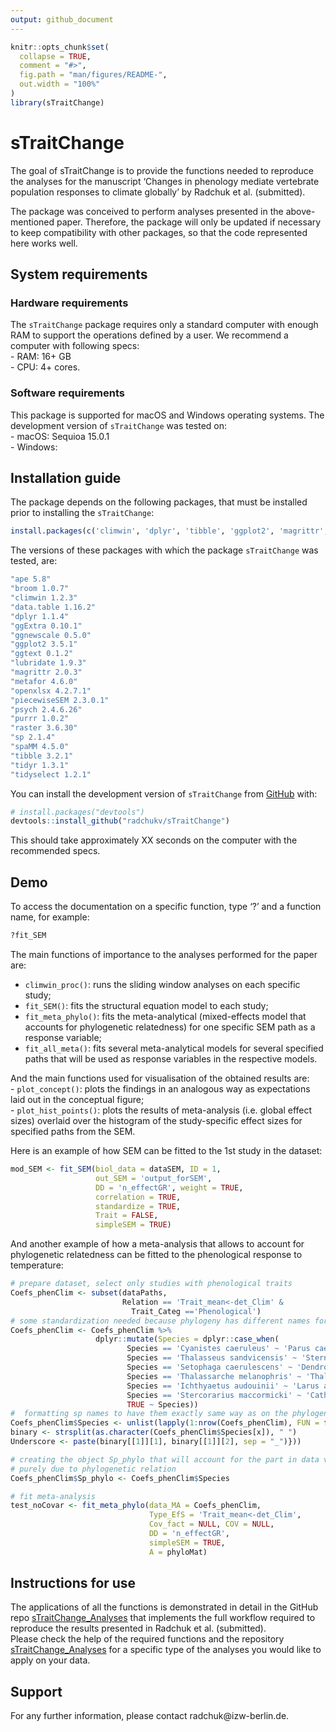 ```yaml
---
output: github_document
---
```


<!-- README.md is generated from README.Rmd. Please edit that file -->

```r
knitr::opts_chunk$set(
  collapse = TRUE,
  comment = "#>",
  fig.path = "man/figures/README-",
  out.width = "100%"
)
library(sTraitChange)
```

# sTraitChange

<!-- badges: start -->
<!-- badges: end -->

The goal of sTraitChange is to provide the functions needed to reproduce the analyses for the manuscript 'Changes in phenology mediate vertebrate population responses to climate globally' by Radchuk et al. (submitted).

The package was conceived to perform analyses presented in the above-mentioned paper. Therefore, the package will only be updated if necessary to keep compatibility with other packages, so that the code represented here works well.

## System requirements

### Hardware requirements

The `sTraitChange` package requires only a standard computer with enough RAM to support the operations defined by a user. We recommend a computer with following specs:   
- RAM: 16+ GB     
- CPU: 4+ cores.   

### Software requirements

This package is supported for macOS and Windows operating systems. The development version of `sTraitChange` was tested on:   
- macOS: Sequioa 15.0.1   
- Windows:      

## Installation guide

The package depends on the following packages, that must be installed prior to installing the `sTraitChange`: 
``` r
install.packages(c('climwin', 'dplyr', 'tibble', 'ggplot2', 'magrittr', 'metafor', 'broom', 'piecewiseSEM', 'purrr', 'spaMM', 'tidyr', 'tidyselect', 'ape', 'sp', 'lubridate', 'openxlsx', 'ggnewscale', 'psych', 'ggtext', 'raster', 'ggExtra', 'data.table'))
```

The versions of these packages with which the package `sTraitChange` was tested, are:
``` r
"ape 5.8"
"broom 1.0.7"
"climwin 1.2.3"
"data.table 1.16.2"
"dplyr 1.1.4"
"ggExtra 0.10.1"
"ggnewscale 0.5.0"
"ggplot2 3.5.1"
"ggtext 0.1.2"
"lubridate 1.9.3"
"magrittr 2.0.3"
"metafor 4.6.0"
"openxlsx 4.2.7.1"
"piecewiseSEM 2.3.0.1"
"psych 2.4.6.26"
"purrr 1.0.2"
"raster 3.6.30"
"sp 2.1.4"
"spaMM 4.5.0"
"tibble 3.2.1"
"tidyr 1.3.1"
"tidyselect 1.2.1"
```

You can install the development version of `sTraitChange` from [GitHub](https://github.com/) with:

``` r
# install.packages("devtools")
devtools::install_github("radchukv/sTraitChange")
```
This should take approximately XX seconds on the computer with the recommended specs. 

## Demo

To access the documentation on a specific function, type '?' and a function name, for example:
```r
?fit_SEM
```

The main functions of importance to the analyses performed for the paper are:   

- `climwin_proc()`: runs the sliding window analyses on each specific study;   
- `fit_SEM()`: fits the structural equation model to each study;  
- `fit_meta_phylo()`: fits the meta-analytical (mixed-effects model that accounts for phylogenetic relatedness) for one specific SEM path as a response variable;   
- `fit_all_meta()`: fits several meta-analytical models for several specified paths that will be used as response variables in the respective models.   

And the main functions used for visualisation of the obtained results are:   
- `plot_concept()`: plots the findings in an analogous way as expectations laid out in the conceptual figure;  
- `plot_hist_points()`: plots the results of meta-analysis (i.e. global effect sizes) overlaid over the histogram of the study-specific effect sizes for specified paths from the SEM.

Here is an example of how SEM can be fitted to the 1st study in the dataset:

```r
mod_SEM <- fit_SEM(biol_data = dataSEM, ID = 1,
                   out_SEM = 'output_forSEM',
                   DD = 'n_effectGR', weight = TRUE,
                   correlation = TRUE,
                   standardize = TRUE,
                   Trait = FALSE,
                   simpleSEM = TRUE)
```

And another example of how a meta-analysis that allows to account for phylogenetic relatedness can be fitted to the phenological response to temperature:
```r
# prepare dataset, select only studies with phenological traits
Coefs_phenClim <- subset(dataPaths, 
                         Relation == 'Trait_mean<-det_Clim' & 
                           Trait_Categ =='Phenological')
# some standardization needed because phylogeny has different names for some species
Coefs_phenClim <- Coefs_phenClim %>%
                   dplyr::mutate(Species = dplyr::case_when(
                          Species == 'Cyanistes caeruleus' ~ 'Parus caeruleus',
                          Species == 'Thalasseus sandvicensis' ~ 'Sterna sandvicensis',
                          Species == 'Setophaga caerulescens' ~ 'Dendroica caerulescens',
                          Species == 'Thalassarche melanophris' ~ 'Thalassarche melanophrys',
                          Species == 'Ichthyaetus audouinii' ~ 'Larus audouinii',
                          Species == 'Stercorarius maccormicki' ~ 'Catharacta maccormicki',
                          TRUE ~ Species))
#  formatting sp names to have them exactly same way as on the phylogeny
Coefs_phenClim$Species <- unlist(lapply(1:nrow(Coefs_phenClim), FUN = function(x){
binary <- strsplit(as.character(Coefs_phenClim$Species[x]), " ")
Underscore <- paste(binary[[1]][1], binary[[1]][2], sep = "_")}))

# creating the object Sp_phylo that will account for the part in data variation
# purely due to phylogenetic relation
Coefs_phenClim$Sp_phylo <- Coefs_phenClim$Species

# fit meta-analysis
test_noCovar <- fit_meta_phylo(data_MA = Coefs_phenClim,
                               Type_EfS = 'Trait_mean<-det_Clim',
                               Cov_fact = NULL, COV = NULL,
                               DD = 'n_effectGR',
                               simpleSEM = TRUE,
                               A = phyloMat)
```

## Instructions for use

The applications of all the functions is demonstrated in detail in the GitHub repo [sTraitChange_Analyses](https://github.com/radchukv/sTraitChange_Analyses) that implements the full workflow required to reproduce the results presented in Radchuk et al. (submitted).  
Please check the help of the required functions and the repository [sTraitChange_Analyses](https://github.com/radchukv/sTraitChange_Analyses) for a specific type of the analyses you would like to apply on your data.

## Support

For any further information, please contact radchuk@izw-berlin.de.
